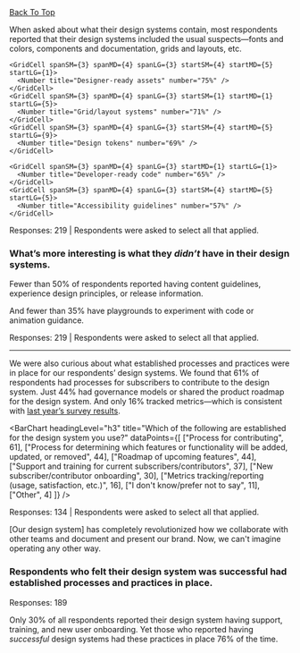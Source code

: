 
<article className="util-margin-btm-20vh" data-observer="section-2">
  <a className="cmp-back-link" id="section-2" href="#section-link-2" tabindex="-1">Back To Top</a>
  <SectionHeader number={2} title="What’s in a Design&nbsp;System">
    <p>When asked about what their design systems contain, most respondents reported that their design systems included the usual suspects—fonts and colors, components and documentation, grids and layouts, etc.</p>
  </SectionHeader>
  
  <Grid gap="lg" gapColMD="1xl" gapColLG="none">
    <GridCell spanSM={3} spanMD={4} spanLG={3}>
      <Number title="Typefaces, colors, and&nbsp;styles" number="98%" />
    </GridCell>
    <GridCell spanSM={3} spanMD={4} spanLG={3} startSM={4} startMD={5} startLG={5}>
      <Number title="Components" number="95%" />
    </GridCell>
    <GridCell spanSM={3} spanMD={4} spanLG={3} startLG={9}>
      <Number title="Component documentation" number="85%" />
    </GridCell>
    
    <GridCell spanSM={3} spanMD={4} spanLG={3} startSM={4} startMD={5} startLG={1}>
      <Number title="Designer-ready assets" number="75%" />
    </GridCell>
    <GridCell spanSM={3} spanMD={4} spanLG={3} startSM={1} startMD={1} startLG={5}>
      <Number title="Grid/layout systems" number="71%" />
    </GridCell>
    <GridCell spanSM={3} spanMD={4} spanLG={3} startSM={4} startMD={5} startLG={9}>
      <Number title="Design tokens" number="69%" />
    </GridCell>
    
    <GridCell spanSM={3} spanMD={4} spanLG={3} startMD={1} startLG={1}>
      <Number title="Developer-ready code" number="65%" />
    </GridCell>
    <GridCell spanSM={3} spanMD={4} spanLG={3} startSM={4} startMD={5} startLG={5}>
      <Number title="Accessibility guidelines" number="57%" />
    </GridCell>
  </Grid>
  
  <p className="cmp-type-caption util-margin-top-1xl">Responses: 219 | Respondents were asked to select all that applied.</p>
  
  <Grid className="util-margin-top-1xl">
    <GridCell spanMD={7} spanLG={9}>
      <h3>What’s more interesting is what they <em>didn’t</em> have in their design systems.</h3>
    </GridCell>
  </Grid>
  <Grid className="util-margin-top-1xl" gap="lg" gapRowMD="2xl" gapColLG="none">
    <GridCell spanSM={3} spanMD={2} spanLG={3}>
      <p>Fewer than 50% of respondents reported having content guidelines, experience design principles, or release information.</p>
    </GridCell>
    <GridCell span={4} start={2} spanSM={2} startSM={1} spanMD={2} startMD={3} startLG={5}>
      <Gauge title="Content guidelines" number={45} />
    </GridCell>
    <GridCell span={4} start={2} spanSM={2} startSM={3} spanMD={2} startMD={5} startLG={8}>
      <Gauge title="Experience design principles" number={42} />
    </GridCell>
    <GridCell span={4} start={2} spanSM={2} startSM={5} spanMD={2} startMD={7} startLG={11}>
      <Gauge title="Release information" number={41} />
    </GridCell>
    <GridCell spanSM={3} spanMD={2} spanLG={3}>
      <p>And fewer than 35% have playgrounds to experiment with code or animation guidance.</p>
    </GridCell>
    <GridCell span={4} start={2} spanSM={2} startSM={1} spanMD={2} startMD={3} startLG={5}>
      <Gauge title="Playground to experiment with&nbsp;code" number={34} />
    </GridCell>
    <GridCell span={4} start={2} spanSM={2} startSM={3} startMD={5} spanMD={2} startLG={8}>
      <Gauge title="Animation guidelines" number={19} />
    </GridCell>
  </Grid>
  
  <p className="cmp-type-caption util-margin-top-1xl">Responses: 219 | Respondents were asked to select all that applied.</p>
  
  <RelatedReading>
    <RelatedArticle title="The Anatomy of a Design System" description="A design system should have certain fundamental pieces in order to be successful. But what are those pieces?" image="/images/2022/anatomy-of-design-system.svg" href="https://sparkbox.com/foundry/design_system_makeup_design_system_layers_parts_of_a_design_system" />
  </RelatedReading>

  <hr />

  <Grid className="util-margin-top-1xl util-margin-btm-10vh">
    <GridCell spanMD={7} spanLG={9}>
      <p className="cmp-type-heading-4 util-margin-all-none">We were also curious about what established processes and practices were in place for our respondents’ design systems. We found that 61% of respondents had processes for subscribers to contribute to the design system. Just 44% had governance models or shared the product roadmap for the design system. And only 16% tracked metrics&mdash;which is consistent with <a href="/2021">last year’s survey results</a>.</p>
    </GridCell>
  </Grid>

  <BarChart
    headingLevel="h3"
    title="Which of the following are established for the design system you use?"
    dataPoints={[
      ["Process for contributing", 61],
      ["Process for determining which features or functionality will be added, updated, or removed", 44],
      ["Roadmap of upcoming features", 44],
      ["Support and training for current subscribers/contributors", 37],
      ["New subscriber/contributor onboarding", 30],
      ["Metrics tracking/reporting (usage, satisfaction, etc.)", 16],
      ["I don't know/prefer not to say", 11],
      ["Other", 4]
    ]}
   />
  <p className="cmp-type-caption util-margin-top-1xl">Responses: 134 | Respondents were asked to select all that applied.</p>

  <Quote source="Design System Maintainer">[Our design system] has completely revolutionized how we collaborate with other teams and document and present our brand. Now, we can't imagine operating any other way.</Quote>

  <Grid gap="lg" gapColMD="1xl" gapColLG="none">
    <GridCell spanMD={7} spanLG={9}>
      <h3 className="cmp-type-heading-2 util-margin-top-none util-margin-btm-lg">Respondents who felt their design system was successful had established processes and practices in place.</h3>
    </GridCell>
    <GridCell span={4} start={2} spanSM={3} startSM={1} startMD={2} startLG={1} spanLG={2}>
      <Gauge title="Onboarding new subscribers and/or contributors" number={84} />
    </GridCell>
    <GridCell span={4} start={2} spanSM={3} startSM={4} startMD={5} startLG={4} spanLG={2}>
      <Gauge title="Determining what to add, update, or remove" number={78} />
    </GridCell>
    <GridCell span={4} start={2} spanSM={3} startSM={1} startMD={2} startLG={7} spanLG={2}>
      <Gauge title="Contributing" number={76} />
    </GridCell>
    <GridCell span={4} start={2} spanSM={3} startSM={4} startMD={5} startLG={10} spanLG={2}>
      <Gauge title="Training and support" number={76} />
    </GridCell>
  </Grid>
  
  <p className="cmp-type-caption util-margin-top-1xl">Responses: 189</p>
  
  <KeyFinding>Only 30% of all respondents reported their design system having support, training, and new user onboarding. Yet those who reported having <em>successful</em> design systems had these practices in place 76% of the time.</KeyFinding>
</article>
